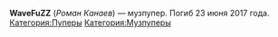 {{Инфобокс для пуперов
|title2=WaveFuZZ
|другие_ники=
|image3=
|сферы_творчества=RYTPMV
|год_начала=
|image4=
|имя_фамилия=Роман Канаев
|дата_рождения=
|место_проживания=
|ссылки=[https://www.youtube.com/channel/UCQ0hDNwxz_orFUAtV6t1EaA WaveFuZZ], [https://www.youtube.com/channel/UCsRuJSVxoi6cYnMCOaIvMvw FuZZalt]
}}

'''WaveFuZZ''' (''Роман Канаев'') — музпупер. Погиб 23 июня 2017 года.
[[Категория:Пуперы]]
[[Категория:Музпуперы]]